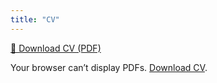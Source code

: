 ```yaml
---
title: "CV"
---
```


[📄 Download CV (PDF)](assets/cv.pdf){target="_blank"}

<object class="embed-pdf" data="assets/cv.pdf" type="application/pdf">
  <p>Your browser can't display PDFs. <a href="assets/cv.pdf">Download CV</a>.</p>
</object>